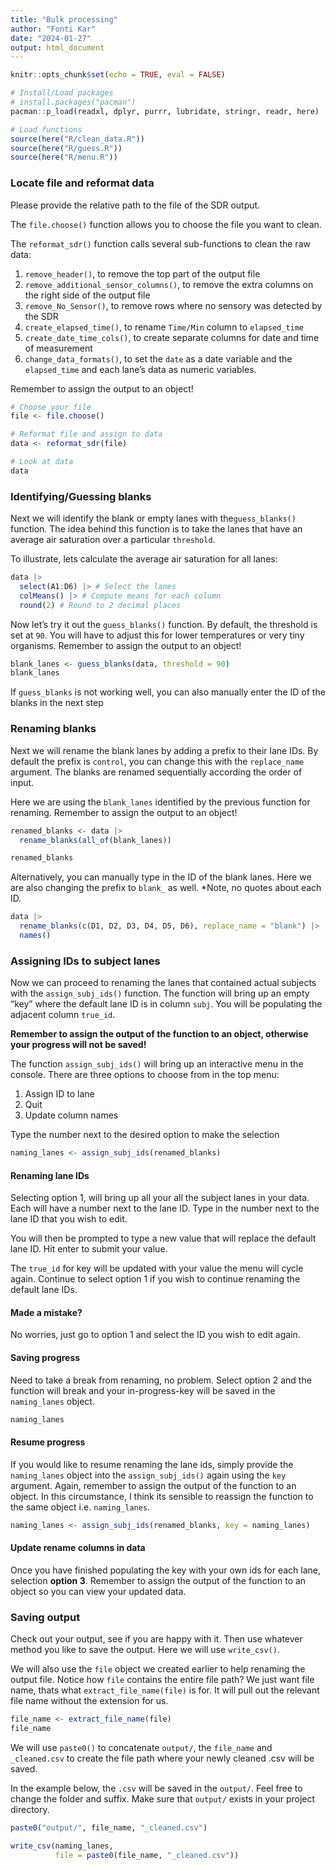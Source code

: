 ```yaml
---
title: "Bulk processing"
author: "Fonti Kar"
date: "2024-01-27"
output: html_document
---
```


```r
knitr::opts_chunk$set(echo = TRUE, eval = FALSE)

# Install/Load packages
# install.packages("pacman")
pacman::p_load(readxl, dplyr, purrr, lubridate, stringr, readr, here)

# Load functions 
source(here("R/clean_data.R"))
source(here("R/guess.R"))
source(here("R/menu.R"))
```

### Locate file and reformat data

Please provide the relative path to the file of the SDR output.

The `file.choose()` function allows you to choose the file you want to clean. 

The `reformat_sdr()` function calls several sub-functions to clean the raw data:

1. `remove_header()`, to remove the top part of the output file
2. `remove_additional_sensor_columns()`, to remove the extra columns on the right side of the output file 
3. `remove_No_Sensor()`, to remove rows where no sensory was detected by the SDR
4. `create_elapsed_time()`, to rename `Time/Min` column to `elapsed_time`
5. `create_date_time_cols()`, to create separate columns for date and time of measurement
6. `change_data_formats()`, to set the `date` as a date variable and the `elapsed_time` and each lane's data as numeric variables. 

 Remember to assign the output to an object!

```r
# Choose your file
file <- file.choose()

# Reformat file and assign to data
data <- reformat_sdr(file)

# Look at data
data
```


### Identifying/Guessing blanks

Next we will identify the blank or empty lanes with the`guess_blanks()` function. The idea behind this function is to take the lanes that have an average air saturation over a particular `threshold`. 

To illustrate, lets calculate the average air saturation for all lanes:

```r
data |> 
  select(A1:D6) |> # Select the lanes
  colMeans() |> # Compute means for each column
  round(2) # Round to 2 decimal places
```
 
Now let's try it out the `guess_blanks()` function. By default, the threshold is set at `90`. You will have to adjust this for lower temperatures or very tiny organisms. Remember to assign the output to an object!

```r
blank_lanes <- guess_blanks(data, threshold = 90)
blank_lanes
```

If `guess_blanks` is not working well, you can also manually enter the ID of the blanks in the next step

### Renaming blanks

Next we will rename the blank lanes by adding a prefix to their lane IDs. By default the prefix is `control`, you can change this with the `replace_name` argument. The blanks are renamed sequentially according the order of input. 

Here we are using the `blank_lanes` identified by the previous function for renaming. Remember to assign the output to an object!

```r
renamed_blanks <- data |> 
  rename_blanks(all_of(blank_lanes))

renamed_blanks
```

Alternatively, you can manually type in the ID of the blank lanes. Here we are also changing the prefix to `blank_` as well. *Note, no quotes about each ID. 

```r
data |> 
  rename_blanks(c(D1, D2, D3, D4, D5, D6), replace_name = "blank") |> 
  names() 
```

### Assigning IDs to subject lanes

Now we can proceed to renaming the lanes that contained actual subjects with the `assign_subj_ids()` function. The function will bring up an empty "key" where the default lane ID is in column `subj`. You will be populating the adjacent column `true_id`. 

**Remember to assign the output of the function to an object, otherwise your progress will not be saved!**

The function `assign_subj_ids()` will bring up an interactive menu in the console. There are three options to choose from in the top menu: 

1. Assign ID to lane
2. Quit
3. Update column names

Type the number next to the desired option to make the selection

```r
naming_lanes <- assign_subj_ids(renamed_blanks)
```

#### Renaming lane IDs

Selecting option 1, will bring up all your all the subject lanes in your data. Each will have a number next to the lane ID. Type in the number next to the lane ID that you wish to edit. 

You will then be prompted to type a new value that will replace the default lane ID. Hit enter to submit your value.

The `true_id` for key will be updated with your value the menu will cycle again. Continue to select option 1 if you wish to continue renaming the default lane IDs. 

#### Made a mistake? 

No worries, just go to option 1 and select the ID you wish to edit again. 

#### Saving progress

Need to take a break from renaming, no problem. Select option 2 and the function will break and your in-progress-key will be saved in the `naming_lanes` object. 

```r
naming_lanes
```


#### Resume progress

If you would like to resume renaming the lane ids, simply provide the `naming_lanes` object into the `assign_subj_ids()` again using the `key` argument. Again, remember to assign the output of the function to an object. In this circumstance, I think its sensible to reassign the function to the same object i.e. `naming_lanes`. 

```r
naming_lanes <- assign_subj_ids(renamed_blanks, key = naming_lanes)
```

#### Update rename columns in data

Once you have finished populating the key with your own ids for each lane, selection **option 3**. Remember to assign the output of the function to an object so you can view your updated data.

### Saving output

Check out your output, see if you are happy with it. Then use whatever method you like to save the output. Here we will use `write_csv()`. 

We will also use the `file` object we created earlier to help renaming the output file.
Notice how `file` contains the entire file path?  We just want file name, thats what `extract_file_name(file)` is for. It will pull out the relevant file name without the extension for us. 

```r
file_name <- extract_file_name(file)
file_name
```

We will use `paste0()` to concatenate `output/`, the `file_name ` and `_cleaned.csv` to create the file path where your newly cleaned .csv will be saved.

In the example below, the `.csv` will be saved in the `output/`.  Feel free to change the folder and suffix. Make sure that `output/` exists in your project directory.

```r
paste0("output/", file_name, "_cleaned.csv")

write_csv(naming_lanes, 
          file = paste0(file_name, "_cleaned.csv"))
```


